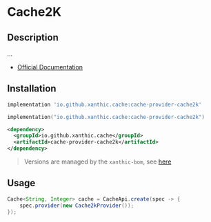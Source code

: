 
# Cache2K

## Description

...

- [Official Documentation](https://cache2k.org)

## Installation

<Tabs groupId="dependency">
<TabItem value="gradle-groovy" label="Gradle - Groovy">

```groovy
implementation 'io.github.xanthic.cache:cache-provider-cache2k'
```

</TabItem>
<TabItem value="gradle-kotlin" label="Gradle - Kotlin DSL">

```kotlin
implementation("io.github.xanthic.cache:cache-provider-cache2k")
```

</TabItem>
<TabItem value="maven" label="Maven">

```xml
<dependency>
  <groupId>io.github.xanthic.cache</groupId>
  <artifactId>cache-provider-cache2k</artifactId>
</dependency>
```

</TabItem>
</Tabs>

> Versions are managed by the `xanthic-bom`, see [here](../getting-started/installation)

## Usage

```java
Cache<String, Integer> cache = CacheApi.create(spec -> {
    spec.provider(new Cache2kProvider());
});
```
